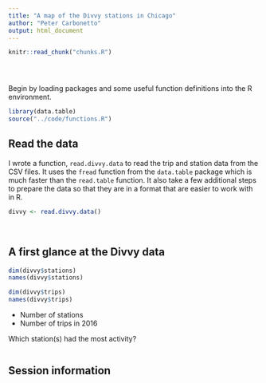```yaml
---
title: "A map of the Divvy stations in Chicago"
author: "Peter Carbonetto"
output: html_document
---
```


<!-- Define defaults shared by all workflowr files. -->
```r
knitr::read_chunk("chunks.R")
```

<!-- Update knitr chunk options -->
```r
```

<!-- Insert the date the file was last updated -->
```r
```

<!-- Insert the code version (Git commit SHA1) if Git repository
 exists and R package git2r is installed -->
```r
```

Begin by loading packages and some useful function definitions into
the R environment.

```r
library(data.table)
source("../code/functions.R")
```

## Read the data

I wrote a function, `read.divvy.data` to read the trip and station
data from the CSV files. It uses the `fread` function from the
`data.table` package which is much faster than the `read.table`
function. It also take a few additional steps to prepare the data so
that they are in a format that are easier to work with in R.

```r
divvy <- read.divvy.data()
```
<br>

## A first glance at the Divvy data

```r
dim(divvy$stations)
names(divvy$stations)
```

```r
dim(divvy$trips)
names(divvy$trips)
```

- Number of stations
- Number of trips in 2016

Which station(s) had the most activity?

```r
```



## Session information

<!-- Insert the session information into the document -->
```r
```
